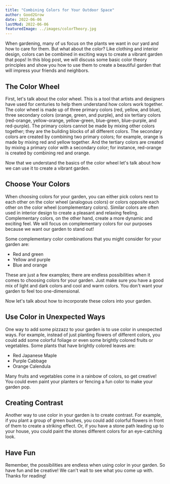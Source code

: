 ```yaml
---
title: "Combining Colors for Your Outdoor Space"
author: Good2Grow
date: 2022-06-06
lastMod: 2022-06-06
featuredImage: ../images/colorTheory.jpg
---
```


When gardening, many of us focus on the plants we want in our yard and how to care for them. But what about the color? Like clothing and interior design, colors can be combined in exciting ways to create a vibrant garden that pops! In this blog post, we will discuss some basic color theory principles and show you how to use them to create a beautiful garden that will impress your friends and neighbors.

<h2>The Color Wheel</h2>

First, let's talk about the color wheel. This is a tool that artists and designers have used for centuries to help them understand how colors work together. The color wheel is made up of three primary colors (red, yellow, and blue), three secondary colors (orange, green, and purple), and six tertiary colors (red-orange, yellow-orange, yellow-green, blue-green, blue-purple, and red-purple). The primary colors cannot be made by mixing other colors together; they are the building blocks of all different colors. The secondary colors are created by combining two primary colors; for example, orange is made by mixing red and yellow together. And the tertiary colors are created by mixing a primary color with a secondary color; for instance, red-orange is created by combining red and orange.

Now that we understand the basics of the color wheel let's talk about how we can use it to create a vibrant garden.

<h2>Choose Your Colors</h2>

When choosing colors for your garden, you can either pick colors next to each other on the color wheel (analogous colors) or colors opposite each other on the color wheel (complementary colors). Similar colors are often used in interior design to create a pleasant and relaxing feeling. Complementary colors, on the other hand, create a more dynamic and exciting feel. We will focus on complementary colors for our purposes because we want our garden to stand out!

Some complementary color combinations that you might consider for your garden are:

<ul>
    <li>Red and green</li>
    <li>Yellow and purple</li>
    <li>Blue and orange</li>
</ul>

These are just a few examples; there are endless possibilities when it comes to choosing colors for your garden. Just make sure you have a good mix of light and dark colors and cool and warm colors. You don't want your garden to feel too one-dimensional.

Now let's talk about how to incorporate these colors into your garden.

<h2>Use Color in Unexpected Ways</h2>

One way to add some pizzazz to your garden is to use color in unexpected ways. For example, instead of just planting flowers of different colors, you could add some colorful foliage or even some brightly colored fruits or vegetables. Some plants that have brightly colored leaves are:

<ul>
    <li>Red Japanese Maple</li>
    <li>Purple Cabbage</li>
    <li>Orange Calendula</li>
</ul>

Many fruits and vegetables come in a rainbow of colors, so get creative! You could even paint your planters or fencing a fun color to make your garden pop.

<h2>Creating Contrast</h2>

Another way to use color in your garden is to create contrast. For example, if you plant a group of green bushes, you could add colorful flowers in front of them to create a striking effect. Or, if you have a stone path leading up to your house, you could paint the stones different colors for an eye-catching look.

<h2>Have Fun</h2>

Remember, the possibilities are endless when using color in your garden. So have fun and be creative! We can't wait to see what you come up with. Thanks for reading!

